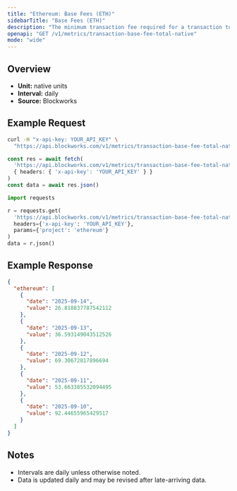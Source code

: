 ```yaml
---
title: "Ethereum: Base Fees (ETH)"
sidebarTitle: "Base Fees (ETH)"
description: "The minimum transaction fee required for a transaction to be included in a block"
openapi: "GET /v1/metrics/transaction-base-fee-total-native"
mode: "wide"
---
```


## Overview

- **Unit:** native units
- **Interval:** daily
- **Source:** Blockworks

## Example Request

<CodeGroup>

```bash cURL
curl -H "x-api-key: YOUR_API_KEY" \
  "https://api.blockworks.com/v1/metrics/transaction-base-fee-total-native?project=ethereum"
```

```typescript TypeScript
const res = await fetch(
  'https://api.blockworks.com/v1/metrics/transaction-base-fee-total-native?project=ethereum',
  { headers: { 'x-api-key': 'YOUR_API_KEY' } }
)
const data = await res.json()
```

```python Python
import requests

r = requests.get(
  'https://api.blockworks.com/v1/metrics/transaction-base-fee-total-native',
  headers={'x-api-key': 'YOUR_API_KEY'},
  params={'project': 'ethereum'}
)
data = r.json()
```

</CodeGroup>

## Example Response

```json
{
  "ethereum": [
    {
      "date": "2025-09-14",
      "value": 26.818837787542112
    },
    {
      "date": "2025-09-13",
      "value": 36.593149043512526
    },
    {
      "date": "2025-09-12",
      "value": 69.30672817896694
    },
    {
      "date": "2025-09-11",
      "value": 53.663385532094495
    },
    {
      "date": "2025-09-10",
      "value": 92.44655965429517
    }
  ]
}
```

## Notes
- Intervals are daily unless otherwise noted.
- Data is updated daily and may be revised after late-arriving data.